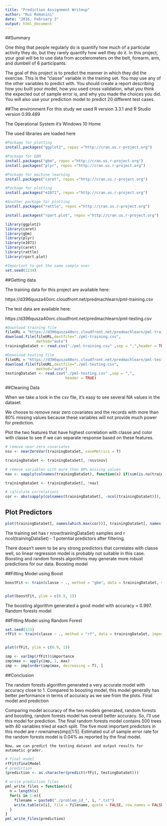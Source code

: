 ---
title: "Prediction Assignment Writeup"
author: "Rui Romanini"
date: "2016, February 3"
output: html_document
---

##Summary

One thing that people regularly do is quantify how much of a particular activity they do, but they rarely quantify how well they do it. In this project, your goal will be to use data from accelerometers on the belt, forearm, arm, and dumbell of 6 participants.

The goal of this project is to predict the manner in which they did the exercise. This is the "classe" variable in the training set. You may use any of the other variables to predict with. You should create a report describing how you built your model, how you used cross validation, what you think the expected out of sample error is, and why you made the choices you did. You will also use your prediction model to predict 20 different test cases. 

##The environment
For this study we used R version 3.3.1 and R Studio version 0.99.489

The Operational System it's Windows 10 Home

The used libraries are loaded here

```{r}
#Package for plotting
install.packages("ggplot2", repos ="http://cran.us.r-project.org")

#Package for GBM
install.packages("gbm", repos ="http://cran.us.r-project.org")
install.packages("plyr", repos ="http://cran.us.r-project.org")

#Package for machine learning
install.packages("caret", repos ="http://cran.us.r-project.org")

#Package for plotting
install.packages("e1071", repos ="http://cran.us.r-project.org")

#Another package for plotting
install.packages("rattle", repos ="http://cran.us.r-project.org")

install.packages("rpart.plot", repos ="http://cran.us.r-project.org")

library(ggplot2)
library(caret)
library(gbm)
library(plyr)
library(e1071)
library(caret)
library(rattle)
library(rpart.plot)

#Important to get the same sample ever
set.seed(1234)
```

##Getting data

The training data for this project are available here:

https://d396qusza40orc.cloudfront.net/predmachlearn/pml-training.csv

The test data are available here:

https://d396qusza40orc.cloudfront.net/predmachlearn/pml-testing.csv

```{r}
#Download training file
fileURL = "https://d396qusza40orc.cloudfront.net/predmachlearn/pml-training.csv";
download.file(fileURL,destfile="./pml-training.csv",
              method="auto")
trainingDataSet <- read.csv("./pml-training.csv" ,sep = ",",header = TRUE)
```

```{r}
#Download testing file
fileURL = "https://d396qusza40orc.cloudfront.net/predmachlearn/pml-testing.csv";
download.file(fileURL,destfile="./pml-testing.csv",
              method="auto")
testingDataSet <- read.csv("./pml-testing.csv" ,sep = ",",
                           header = TRUE)
```


##Cleaning Data

When we take a look in the csv file, it's easy to see several NA values in the dataset.

We choose to remove near zero covariates and the records with more than 80% missing values because these variables will not provide much power for prediction.

Plot the two features that have highest correlation with classe and color with classe to see if we can separate response based on these features.


```{r}
# remove near zero covariates
nsv <- nearZeroVar(trainingDataSet, saveMetrics = T)

trainingDataSet <- trainingDataSet[, !nsv$nzv]

# remove variables with more than 80% missing values
nav <- sapply(colnames(trainingDataSet), function(x) if(sum(is.na(trainingDataSet[, x])) > 0.8*nrow(trainingDataSet)){return(T)}else{return(F)})

trainingDataSet <- trainingDataSet[, !nav]

# calculate correlations
cor <- abs(sapply(colnames(trainingDataSet[, -ncol(trainingDataSet)]), function(x) cor(as.numeric(trainingDataSet[, x]), as.numeric(trainingDataSet$classe), method = "spearman")))
```


## Plot Predictors 
```{r}

plot(trainingDataSet[, names(which.max(cor))], trainingDataSet[, names(which.max(cor[-which.max(cor)]))], col = trainingDataSet$classe, pch = 19, cex = 0.1, xlab = names(which.max(cor)), ylab = names(which.max(cor[-which.max(cor)])))
```

The training set has r nrow(trainingDataSet) samples and r ncol(trainingDataSet) - 1 potential predictors after filtering.

There doesn't seem to be any strong predictors that correlates with classe well, so linear regression model is probably not suitable in this case. Boosting and random forests algorithms may generate more robust predictions for our data.
Boosting model

##Fitting Model using Boost
```{r}
boostFit <- train(classe ~ ., method = "gbm", data = trainingDataSet, verbose = F, trControl = trainControl(method = "cv", number = 10))


plot(boostFit, ylim = c(0.9, 1))
```

The boosting algorithm generated a good model with accuracy = 0.997.
Random forests model

##Fitting Model using Random Forest
```{r}

set.seed(123)
rfFit <- train(classe ~ ., method = "rf", data = trainingDataSet, importance = T, trControl = trainControl(method = "cv", number = 10))


plot(rfFit, ylim = c(0.9, 1))

imp <- varImp(rfFit)$importance
imp$max <- apply(imp, 1, max)
imp <- imp[order(imp$max, decreasing = T), ]
```


##Conclusion

The random forests algorithm generated a very accurate model with accuracy close to 1. Compared to boosting model, this model generally has better performance in terms of accuracy as we see from the plots.
Final model and prediction

Comparing model accuracy of the two models generated, random forests and boosting, random forests model has overall better accuracy. So, I'll use this model for prediction.
    The final random forests model contains 500 trees with 40 variables tried at each split. The five most important predictors in this model are r rownames(imp)[1:5].
    Estimated out of sample error rate for the random forests model is 0.04% as reported by the final model.
    
    Now, we can predict the testing dataset and output results for automatic grader.

```{r}
# final model
rfFit$finalModel
# prediction
(prediction <- as.character(predict(rfFit, testingDataSet)))

# write prediction files
pml_write_files = function(x){
  n = length(x)
  for(i in 1:n){
    filename = paste0("./problem_id_", i, ".txt")
    write.table(x[i], file = filename, quote = FALSE, row.names = FALSE, col.names = FALSE)
  }
}
pml_write_files(prediction)
```